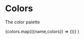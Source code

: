 
<Meta title="Styles/Colors" />

# Colors

The color palette


  <ColorPalette>
    {colors.map(({name,colors}) => (<ColorItem key={name} title={name} colors={colors} />))}
  </ColorPalette>
)

<Palette />
